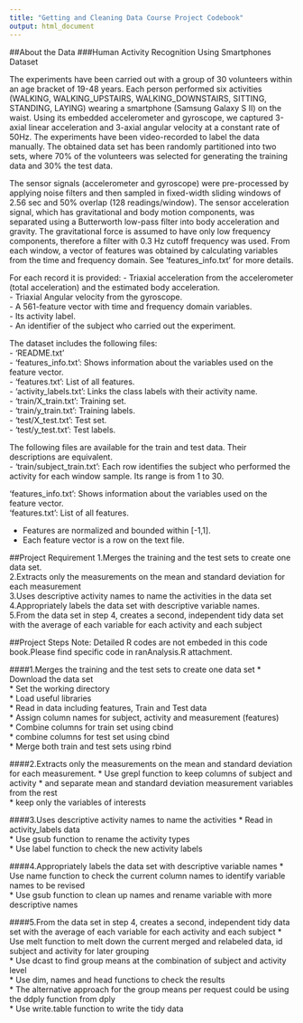 ```yaml
---
title: "Getting and Cleaning Data Course Project Codebook"
output: html_document
---
```



##About the Data
###Human Activity Recognition Using Smartphones Dataset

The experiments have been carried out with a group of 30 volunteers within an age bracket of 19-48 years. Each person performed six activities (WALKING, WALKING_UPSTAIRS, WALKING_DOWNSTAIRS, SITTING, STANDING, LAYING) wearing a smartphone (Samsung Galaxy S II) on the waist. Using its embedded accelerometer and gyroscope, we captured 3-axial linear acceleration and 3-axial angular velocity at a constant rate of 50Hz. The experiments have been video-recorded to label the data manually. The obtained data set has been randomly partitioned into two sets, where 70% of the volunteers was selected for generating the training data and 30% the test data. 

The sensor signals (accelerometer and gyroscope) were pre-processed by applying noise filters and then sampled in fixed-width sliding windows of 2.56 sec and 50% overlap (128 readings/window). The sensor acceleration signal, which has gravitational and body motion components, was separated using a Butterworth low-pass filter into body acceleration and gravity. The gravitational force is assumed to have only low frequency components, therefore a filter with 0.3 Hz cutoff frequency was used. From each window, a vector of features was obtained by calculating variables from the time and frequency domain. See 'features_info.txt' for more details. 


For each record it is provided:
- Triaxial acceleration from the accelerometer (total acceleration) and the estimated body acceleration.  
- Triaxial Angular velocity from the gyroscope.   
- A 561-feature vector with time and frequency domain variables.   
- Its activity label.   
- An identifier of the subject who carried out the experiment.  

The dataset includes the following files:  
- 'README.txt'  
- 'features_info.txt': Shows information about the variables used on the feature vector.  
- 'features.txt': List of all features.  
- 'activity_labels.txt': Links the class labels with their activity name.  
- 'train/X_train.txt': Training set.  
- 'train/y_train.txt': Training labels.  
- 'test/X_test.txt': Test set.  
- 'test/y_test.txt': Test labels.  

The following files are available for the train and test data. Their descriptions are equivalent.   
- 'train/subject_train.txt': Each row identifies the subject who performed the activity for each window sample. Its range is from 1 to 30.   

'features_info.txt': Shows information about the variables used on the feature vector.  
'features.txt': List of all features.  

- Features are normalized and bounded within [-1,1].  
- Each feature vector is a row on the text file.  

##Project Requirement
1.Merges the training and the test sets to create one data set.  
2.Extracts only the measurements on the mean and standard deviation for each measurement  
3.Uses descriptive activity names to name the activities in the data set  
4.Appropriately labels the data set with descriptive variable names.  
5.From the data set in step 4, creates a second, independent tidy data set with the average of each variable for each activity and each subject  

##Project Steps
Note: 
Detailed R codes are not embeded in this code book.Please find specific code in ranAnalysis.R attachment.  

####1.Merges the training and the test sets to create one data set
* Download the data set  
* Set the working directory  
* Load useful libraries  
* Read in data including features, Train and Test data  
* Assign column names for subject, activity and measurement (features)  
* Combine columns for train set using cbind  
* combine columns for test set using cbind  
* Merge both train and test sets using rbind  

####2.Extracts only the measurements on the mean and standard deviation for each measurement.
* Use grepl function to keep columns of subject and activity 
* and separate mean and standard deviation measurement variables from the rest  
* keep only the variables of interests   

####3.Uses descriptive activity names to name the activities
* Read in activity_labels data  
* Use gsub function to rename the activity types  
* Use label function to check the new activity labels  

####4.Appropriately labels the data set with descriptive variable names
* Use name function to check the current column names to identify variable names to be revised  
* Use gsub function to clean up names and rename variable with more descriptive names   

####5.From the data set in step 4, creates a second, independent tidy data set with the average of each variable for each activity and each subject
* Use melt function to melt down the current merged and relabeled data, id subject and activity for later grouping  
* Use dcast to find group means at the combination of subject and activity level  
* Use dim, names and head functions to check the results  
* The alternative approach for the group means per request could be using the ddply function from dply  
* Use write.table function to write the tidy data  